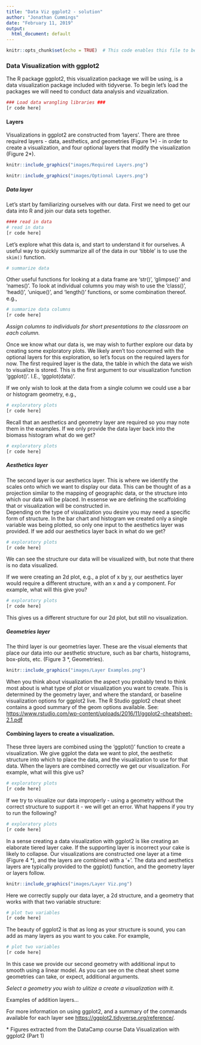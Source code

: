 ```yaml
---
title: "Data Viz ggplot2 - solution"
author: "Jonathan Cummings"
date: "February 11, 2019"
output:
  html_document: default
---
```


```r
knitr::opts_chunk$set(echo = TRUE)  # This code enables this file to be used as a 'markdown' file
```

### Data Visualization with ggplot2
The R package ggplot2, this visualization package we will be using, is a data visualization package included with tidyverse.  To begin let's load the packages we will need to conduct data analysis and vizualization.
```r
### Load data wrangling libraries ###
[r code here]
```

#### Layers
Visualizations in ggplot2 are constructed from 'layers'. There are three required layers - data, aesthetics, and geometries (Figure 1&ast;) - in order to create a visualization, and four optional layers that modify the visualization (Figure 2&ast;).

```r
knitr::include_graphics("images/Required Layers.png")
```
```r
knitr::include_graphics("images/Optional Layers.png")
```

##### Data layer
Let's start by familiarizing ourselves with our data.  First we need to get our data into R and join our data sets together.
```r
#### read in data
# read in data
[r code here]
```

Let's explore what this data is, and start to understand it for ourselves. A useful way to quickly summarize all of the data in our 'tibble' is to use the `skim()` function. 

```r
# summarize data

```

Other useful functions for looking at a data frame are 'str()', 'glimpse()' and 'names()'.  To look at individual columns you may wish to use the 'class()', 'head()', 'unique()', and 'length()' functions, or some combination thereof.  e.g.,
```r
# summarize data columns
[r code here]
```
*Assign columns to individuals for short presentations to the classroom on each column.*

Once we know what our data is, we may wish to further explore our data by creating some exploratory plots. We likely aren't too concerned with the optional layers for this exploration, so let's focus on the required layers for now. The first required layer is the data, the table in which the data we wish to visualize is stored. This is the first argument to our visualization function 'ggplot()'.  I.E.,  'ggplot(data)'.  

If we only wish to look at the data from a single column we could use a bar or histogram geometry, e.g.,

```r
# exploratory plots
[r code here]
```

Recall that an aesthetics and geometry layer are required so you may note them in the examples.  If we only provide the data layer back into the biomass histogram what do we get?
```r
# exploratory plots
[r code here]
```

##### Aesthetics layer
The second layer is our aesthetics layer. This is where we identify the scales onto which we want to display our data. This can be thought of as a projection similar to the mapping of geographic data, or the structure into which our data will be placed.  In essense we are defining the scaffolding that or visualization will be constructed in.  
Depending on the type of visualization you desire you may need a specific form of structure.  In the bar chart and histogram we created only a single variable was being plotted, so only one input to the aesthetics layer was provided.  If we add our aesthetics layer back in what do we get?
```r
# exploratory plots
[r code here]
```

We can see the structure our data will be visualized with, but note that there is no data visualized.

If we were creating an 2d plot, e.g., a plot of x by y, our aesthetics layer would require a different structure, with an x and a y component.  For example, what will this give you? 
```r
# exploratory plots
[r code here]
```

This gives us a different structure for our 2d plot, but still no visualization.

##### Geometries layer
The third layer is our geometries layer. These are the visual elements that place our data into our aesthetic structure, such as bar charts, histograms, box-plots, etc. (Figure 3 &ast;, Geometries).

```r
knitr::include_graphics("images/Layer Examples.png")
```

When you think about visualization the aspect you probably tend to think most about is what type of plot or visualization you want to create.  This is determined by the geometry layer, and where the standard, or baseline visualization options for ggplot2 live.  The R Studio ggplot2 cheat sheet contains a good summary of the geom options available. 
See: <https://www.rstudio.com/wp-content/uploads/2016/11/ggplot2-cheatsheet-2.1.pdf>

#### Combining layers to create a visualization.
These three layers are combined using the 'ggplot()' function to create a visualization. We give ggplot the data we want to plot, the aesthetic structure into which to place the data, and the visualization to use for that data.  When the layers are combined correctly we get our visualization.  For example, what will this give us?
```r
# exploratory plots
[r code here]
```

If we try to visualize our data improperly - using a geometry without the correct structure to support it - we will get an error.  What happens if you try to run the following?

```r
# exploratory plots
[r code here]
```

In a sense creating a data visualization with ggplot2 is like creating an elaborate tiered layer cake.  If the supporting layer is incorrect your cake is likely to collapse. Our visualizations are constructed one layer at a time (Figure 4 &ast;), and the layers are combined with a '+'. The data and aesthetics layers are typically provided to the ggplot() function, and the geometry layer or layers follow.

```r
knitr::include_graphics("images/Layer Viz.png")
```

Here we correctly supply our data layer, a 2d structure, and a geometry that works with that two variable structure:
```r
# plot two variables
[r code here]
```

The beauty of ggplot2 is that as long as your structure is sound, you can add as many layers as you want to you cake.  For example, 

```r
# plot two variables
[r code here]
```

In this case we provide our second geometry with additional input to smooth using a linear model.  As you can see on the cheat sheet some geometries can take, or expect, additional arguments.

*Select a geometry you wish to ulitize a create a visualization with it.*

Examples of addition layers...

For more information on using ggplot2, and a summary of the commands available for each layer see <https://ggplot2.tidyverse.org/reference/>.

&ast; Figures extracted from the DataCamp course Data Visualization with ggplot2 (Part 1)